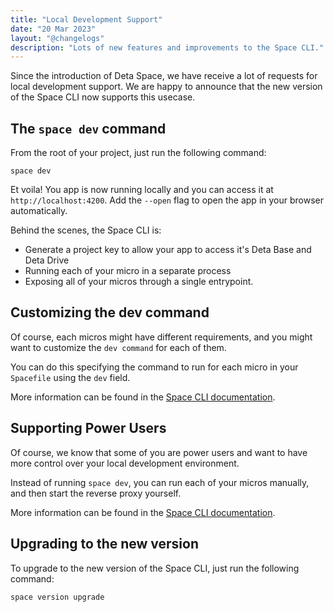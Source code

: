 ```yaml
---
title: "Local Development Support"
date: "20 Mar 2023"
layout: "@changelogs"
description: "Lots of new features and improvements to the Space CLI."
---
```


Since the introduction of Deta Space, we have receive a lot of requests for local development support.
We are happy to announce that the new version of the Space CLI now supports this usecase.

## The `space dev` command

From the root of your project, just run the following command:

```
space dev
```

Et voila! You app is now running locally and you can access it at `http://localhost:4200`.
Add the `--open` flag to open the app in your browser automatically.

Behind the scenes, the Space CLI is:

- Generate a project key to allow your app to access it's Deta Base and Deta Drive
- Running each of your micro in a separate process
- Exposing all of your micros through a single entrypoint.

## Customizing the dev command

Of course, each micros might have different requirements, and you might want to customize the `dev command` for each of them.

You can do this specifying the command to run for each micro in your `Spacefile` using the `dev` field.

More information can be found in the [Space CLI documentation](https://docs.deta.sh/docs/cli/space/dev).

## Supporting Power Users

Of course, we know that some of you are power users and want to have more control over your local development environment.

Instead of running `space dev`, you can run each of your micros manually, and then start the reverse proxy yourself.

More information can be found in the [Space CLI documentation](https://docs.deta.sh/docs/cli/space/dev).

## Upgrading to the new version

To upgrade to the new version of the Space CLI, just run the following command:

```
space version upgrade
```
